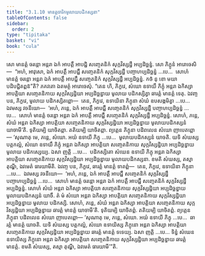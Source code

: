 ```yaml
---
title: "3.1.10 មានត្តចារិកមូលាយបដិកស្សនា"
tableOfContents: false
sidebar:
  order: 2
type: "tipitaka"
basket: "vi"
book: "cula"
---
```



<DynamicBreadcrumb />

<Division number="116" book="cula">

<Paragraph number="556" book="cula">
សោ មានត្តំ ចរន្តោ អន្តរា ឯកំ អាបត្តឹ អាបជ្ជិ សញ្ចេតនិកំ សុក្កវិស្សដ្ឋឹ អប្បដិច្ឆន្នំ. សោ ភិក្ខូនំ អារោចេសិ—  “អហំ, អាវុសោ, ឯកំ អាបត្តឹ អាបជ្ជឹ សញ្ចេតនិកំ សុក្កវិស្សដ្ឋឹ បញ្ចាហប្បដិច្ឆន្នំ …បេ…  សោហំ មានត្តំ ចរន្តោ អន្តរា ឯកំ អាបត្តឹ អាបជ្ជឹ សញ្ចេតនិកំ សុក្កវិស្សដ្ឋឹ អប្បដិច្ឆន្នំ. កថំ នុ ខោ មយា បដិបជ្ជិតព្ពន៑”តិ? ភគវតោ ឯតមត្ថំ អារោចេសុំ. “តេន ហិ, ភិក្ខវេ, សំឃោ ឧទាយឹ ភិក្ខុំ អន្តរា ឯកិស្សា អាបត្តិយា សញ្ចេតនិកាយ សុក្កវិស្សដ្ឋិយា អប្បដិច្ឆន្នាយ មូលាយ បដិកស្សិត្វា ឆារត្តំ មានត្តំ ទេតុ. ឯវញ្ច បន, ភិក្ខវេ, មូលាយ បដិកស្សិតព្ពោ—  តេន, ភិក្ខវេ, ឧទាយិនា ភិក្ខុនា សំឃំ ឧបសង្កមិត្វា …បេ…  ឯវមស្ស វចនីយោ—  ‘អហំ, ភន្តេ, ឯកំ អាបត្តឹ អាបជ្ជឹ សញ្ចេតនិកំ សុក្កវិស្សដ្ឋឹ បញ្ចាហប្បដិច្ឆន្នំ …បេ…  សោហំ មានត្តំ ចរន្តោ អន្តរា ឯកំ អាបត្តឹ អាបជ្ជឹ សញ្ចេតនិកំ សុក្កវិស្សដ្ឋឹ អប្បដិច្ឆន្នំ. សោហំ, ភន្តេ, សំឃំ អន្តរា ឯកិស្សា អាបត្តិយា សញ្ចេតនិកាយ សុក្កវិស្សដ្ឋិយា អប្បដិច្ឆន្នាយ មូលាយបដិកស្សនំ យាចាមី’តិ. ទុតិយម្បិ យាចិតព្ពា. តតិយម្បិ យាចិតព្ពា. ព្យត្តេន ភិក្ខុនា បដិពលេន សំឃោ ញាបេតព្ពោ—
</Paragraph>

</Division>
<Division number="117" book="cula">

<Paragraph number="557" book="cula">
‘សុណាតុ មេ, ភន្តេ, សំឃោ. អយំ ឧទាយី ភិក្ខុ …បេ…  មូលាយបដិកស្សនំ យាចតិ. យទិ សំឃស្ស បត្តកល្លំ, សំឃោ ឧទាយឹ ភិក្ខុំ អន្តរា ឯកិស្សា អាបត្តិយា សញ្ចេតនិកាយ សុក្កវិស្សដ្ឋិយា អប្បដិច្ឆន្នាយ មូលាយ បដិកស្សេយ្យ. ឯសា ញត្តិ …បេ…  បដិកស្សិតោ សំឃេន ឧទាយី ភិក្ខុ អន្តរា ឯកិស្សា អាបត្តិយា សញ្ចេតនិកាយ សុក្កវិស្សដ្ឋិយា អប្បដិច្ឆន្នាយ មូលាយបដិកស្សនា. ខមតិ សំឃស្ស, តស្មា តុណ្ហី, ឯវមេតំ ធារយាមីតិ.
</Paragraph>

<Paragraph number="558" book="cula">
ឯវញ្ច បន, ភិក្ខវេ, ឆារត្តំ មានត្តំ ទាតព្ពំ—  តេន, ភិក្ខវេ, ឧទាយិនា ភិក្ខុនា …បេ…  ឯវមស្ស វចនីយោ—  ‘អហំ, ភន្តេ, ឯកំ អាបត្តឹ អាបជ្ជឹ សញ្ចេតនិកំ សុក្កវិស្សដ្ឋឹ បញ្ចាហប្បដិច្ឆន្នំ …បេ…  សោហំ មានត្តំ ចរន្តោ អន្តរា ឯកំ អាបត្តឹ អាបជ្ជឹ សញ្ចេតនិកំ សុក្កវិស្សដ្ឋឹ អប្បដិច្ឆន្នំ. សោហំ សំឃំ អន្តរា ឯកិស្សា អាបត្តិយា សញ្ចេតនិកាយ សុក្កវិស្សដ្ឋិយា អប្បដិច្ឆន្នាយ មូលាយបដិកស្សនំ យាចឹ. តំ មំ សំឃោ អន្តរា ឯកិស្សា អាបត្តិយា សញ្ចេតនិកាយ សុក្កវិស្សដ្ឋិយា អប្បដិច្ឆន្នាយ មូលាយ បដិកស្សិ. សោហំ, ភន្តេ, សំឃំ អន្តរា ឯកិស្សា អាបត្តិយា សញ្ចេតនិកាយ សុក្កវិស្សដ្ឋិយា អប្បដិច្ឆន្នាយ ឆារត្តំ មានត្តំ យាចាមី’តិ.
</Paragraph>

<Paragraph number="559" book="cula">
ទុតិយម្បិ យាចិតព្ពំ. តតិយម្បិ យាចិតព្ពំ. ព្យត្តេន ភិក្ខុនា បដិពលេន សំឃោ ញាបេតព្ពោ—
</Paragraph>

<Paragraph number="560" book="cula">
‘សុណាតុ មេ, ភន្តេ, សំឃោ. អយំ ឧទាយី ភិក្ខុ …បេ…  ឆារត្តំ មានត្តំ យាចតិ. យទិ សំឃស្ស បត្តកល្លំ, សំឃោ ឧទាយិស្ស ភិក្ខុនោ អន្តរា ឯកិស្សា អាបត្តិយា សញ្ចេតនិកាយ សុក្កវិស្សដ្ឋិយា អប្បដិច្ឆន្នាយ ឆារត្តំ មានត្តំ ទទេយ្យ. ឯសា ញត្តិ …បេ…
</Paragraph>

<Paragraph number="561" book="cula">
ទិន្នំ សំឃេន ឧទាយិស្ស ភិក្ខុនោ អន្តរា ឯកិស្សា អាបត្តិយា សញ្ចេតនិកាយ សុក្កវិស្សដ្ឋិយា អប្បដិច្ឆន្នាយ ឆារត្តំ មានត្តំ. ខមតិ សំឃស្ស, តស្មា តុណ្ហី, ឯវមេតំ ធារយាមី’”តិ.
</Paragraph>
</Division>